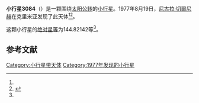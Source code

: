 {{Infobox planet
| bgcolour = #FFFFC0
| name = 3084 Kondratyuk
| symbol = 
| image = 
| caption = 
| discovery = yes
| discovery_ref = 
| discoverer = [[尼古拉·切爾尼赫|尼古拉·切爾尼赫]]
| discovery_site = [[克里米亚|克里米亚]] 
| discovered = 1977年8月19日
| designations = yes
| mp_name = 
| named_after = 
| alt_names = 1977 QB1/ 1981 VJ
| mp_category = [[主带小行星|主带小行星]]
| orbit_ref = <ref name="a">[http://ssd.jpl.nasa.gov/sbdb.cgi?sstr=3084 3084 Kondratyuk] {{Wayback|url=http://ssd.jpl.nasa.gov/sbdb.cgi?sstr=3084 |date=20200917194053 }}，小行星數據庫瀏覽器（JPL Small-Body Database Browser）－[[美国国家航空航天局|美国国家航空航天局]]喷气推进实验室</ref>
| epoch = 2456400.5 (2013年4月18日更新)
| aphelion = {{convert|2.9937349|AU|km|3|abbr=on|lk=out}}
| perihelion = {{convert|1.8780895|AU|km|3|abbr=on}}
| semimajor = {{convert|2.4359122|AU|km|3|abbr=on}}
| eccentricity = 0.2289995
| period = 1388.64384 [[日|日]]<br />3.8[[儒略年|儒略年]]
| avg_speed = 
| inclination = 4.14242
| asc_node = 185.86167
| mean_anomaly = 
| arg_peri = 144.82142
| satellites = 
| physical_characteristics = yes
| dimensions = 
| mass = 
| density = 
| surface_grav = 
| escape_velocity = 
| sidereal_day = 
| axial_tilt = 
| pole_ecliptic_lat = 
| pole_ecliptic_lon = 
| albedo = 
| temperatures= 
| temp_name1 = 
| mean_temp_1 = 
| max_temp_1 = 
| temp_name2 = 
| max_temp_2 = 
| spectral_type = 
| abs_magnitude = 144.82142
}}

'''小行星3084'''（{{lang-en|3084 Kondratyuk}}）是一颗围绕[[太阳|太阳]][[公转|公转]]的[[小行星|小行星]]。1977年8月19日，[[尼古拉·切爾尼赫|尼古拉·切爾尼赫]]在克里米亚发现了此天体<ref name="a" /><ref>{{cite news|title=小行星列表|url=http://cfa-www.harvard.edu/iau/lists/NumberedMPs.txt|accessdate=2013-07-08|newspaper=哈佛大学|archive-date=2008-05-17|archive-url=https://web.archive.org/web/20080517010638/http://cfa-www.harvard.edu/iau/lists/NumberedMPs.txt|dead-url=no}}</ref>。

这颗小行星的[[绝对星等|绝对星等]]为144.82142等<ref name="a" />。

==参考文献==
{{reflist}}
{{Minor Planet Number|[[小行星3083|小行星3083]]|[[小行星3085|小行星3085]]}}

{{小天体}}

[[Category:小行星带天体|Category:小行星带天体]]
[[Category:1977年发现的小行星|Category:1977年发现的小行星]]

{{asteroid-stub}}